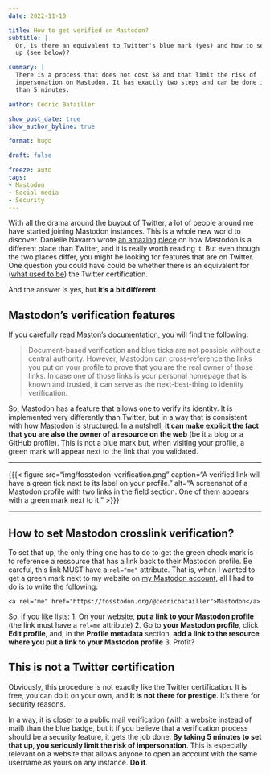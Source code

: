 ```yaml
---
date: 2022-11-10

title: How to get verified on Mastodon?
subtitle: |
  Or, is there an equivalent to Twitter's blue mark (yes) and how to set that 
  up (see below)?

summary: |
  There is a process that does not cost $8 and that limit the risk of 
  impersonation on Mastodon. It has exactly two steps and can be done in less 
  than 5 minutes.

author: Cédric Batailler

show_post_date: true
show_author_byline: true

format: hugo

draft: false

freeze: auto
tags:
- Mastodon
- Social media
- Security
---
```


With all the drama around the buyout of Twitter, a lot of people around me
have started joining Mastodon instances. This is a whole new world to discover.
Danielle Navarro wrote 
[an amazing piece](https://blog.djnavarro.net/posts/2022-11-03_what-i-know-about-mastodon/) 
on how Mastodon is a different place than Twitter, and it is really 
worth reading it. But even though the two places differ, you might be looking 
for features that are on Twitter. One question you could have could be whether 
there is an equivalent for 
([what used to be](https://www.theverge.com/2022/11/9/23449821/twitter-blue-verification-check-mark-subscribers))
the Twitter certification.

And the answer is yes, but **it's a bit different**. 

## Mastodon's verification features

If you carefully read 
[Maston's documentation](https://docs.joinmastodon.org/user/profile/#fields), 
you will find the following:

> Document-based verification and blue ticks are not possible without a central authority. However, Mastodon can cross-reference the links you put on your profile to prove that you are the real owner of those links. In case one of those links is your personal homepage that is known and trusted, it can serve as the next-best-thing to identity verification.

So, Mastodon has a feature that allows one to verify its identity. It is 
implemented very differently than Twitter, but in a way that is consistent with
how Mastodon is structured. In a nutshell, **it can make explicit the fact that 
you are also the owner of a resource on the web** (be it a blog or a GitHub 
profile). This is not a blue mark but, when visiting your profile,
a green mark will appear next to the link that you validated. 

---

{{{< figure src="img/fosstodon-verification.png" caption="A verified link will have a green tick next to its label on your profile." alt="A screenshot of a Mastodon profile with two links in the field section. One of them appears with a green mark next to it." >}}}

---

## How to set Mastodon crosslink verification?

To set that up, the only thing one has to do to get the green check mark is to 
reference a ressource that has a link back to their Mastodon profile. Be 
careful, this link MUST have a `rel="me"` attribute. That is, when I wanted to 
get a green mark next to my website on [my Mastodon account](https://fosstodon.org/@cedricbatailler), all I had to do is to write the following:

```
<a rel="me" href="https://fosstodon.org/@cedricbatailler">Mastodon</a>
```

So, if you like lists:
1. On your website, **put a link to your Mastodon profile** (the link must 
   have a `rel=me` attribute)
2. Go to **your Mastodon profile**, click **Edit profile**, and, in the 
   **Profile metadata** section, **add a link to the resource where you put a 
   link to your Mastodon profile**
3. Profit?

## This is not a Twitter certification

Obviously, this procedure is not exactly like the Twitter certification. It is 
free, you can do it on your own, and **it is not there for prestige**. It's 
there for security reasons.

In a way, it is closer to a public mail verification (with a website instead 
of mail) than the blue badge, but it if you believe that a verification 
process should be a security feature, it gets the job done. **By taking 5 minutes
to set that up, you seriously limit the risk of impersonation**. This is 
especially relevant on a website that allows anyone to open an account with
the same username as yours on any instance. **Do it**.